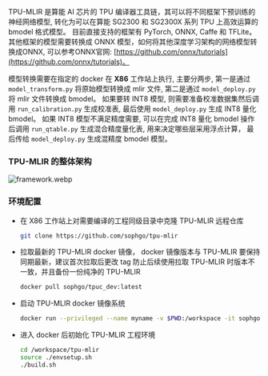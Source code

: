 TPU-MLIR 是算能 AI 芯片的 TPU 编译器工具链，其可以将不同框架下预训练的神经网络模型,
转化为可以在算能 SG2300 和 SG2300X 系列 TPU 上高效运算的 bmodel 格式模型。
目前直接支持的框架有 PyTorch, ONNX, Caffe 和 TFLite。其他框架的模型需要转换成 ONNX 模型，如何将其他深度学习架构的网络模型转换成ONNX,
可以参考ONNX官网: [https://github.com/onnx/tutorials](https://github.com/onnx/tutorials)。

模型转换需要在指定的 docker 在 **X86** 工作站上执行, 主要分两步, 第一是通过 `model_transform.py` 将原始模型转换成 mlir 文件, 第二是通过 `model_deploy.py` 将 mlir 文件转换成 bmodel。
如果要转 INT8 模型, 则需要准备校准数据集然后调用 `run_calibration.py` 生成校准表, 最后使用 `model_deploy.py` 生成 INT8 量化 bmodel。
如果 INT8 模型不满足精度需要, 可以在完成 INT8 量化 bmodel 操作后调用 `run_qtable.py` 生成混合精度量化表, 用来决定哪些层采用浮点计算， 最后传给 `model_deploy.py` 生成混精度 bmodel 模型。

### TPU-MLIR 的整体架构

![framework.webp](/img/general-tutorial/tpu_ai/framework.webp)

### 环境配置

- 在 X86 工作站上对需要编译的工程同级目录中克隆 TPU-MLIR 远程仓库

  ```bash
  git clone https://github.com/sophgo/tpu-mlir
  ```

- 拉取最新的 TPU-MLIR docker 镜像， docker 镜像版本与 TPU-MLIR 要保持同期最新，建议首次拉取后更改 tag 防止后续使用拉取 TPU-MLIR 时版本不一致，并且备份一份纯净的 TPU-MLIR
  ```bash
  docker pull sophgo/tpuc_dev:latest
  ```
- 启动 TPU-MLIR docker 镜像系统

  ```bash
  docker run --privileged --name myname -v $PWD:/workspace -it sophgo/tpuc_dev:latest
  ```

- 进入 docker 后初始化 TPU-MLIR 工程环境
  ```bash
  cd /workspace/tpu-mlir
  source ./envsetup.sh
  ./build.sh
  ```
